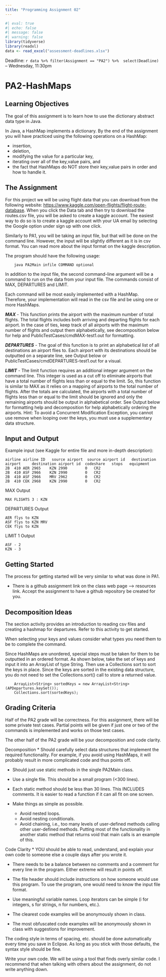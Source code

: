 ```yaml
---
title: "Programming Assignment 02"
---
```


```r
#| eval: true
#| echo: false
#| message: false
#| warning: false
library(tidyverse)
library(readxl)
data <- read_excel("assessment-deadlines.xlsx")
```


Deadline: `r data %>% filter(Assignment == "PA2") %>%  select(Deadline)` -- Wednesday, 11:30pm

# PA2-HashMaps


## Learning Objectives

The goal of this assignment is to learn how to use the dictionary abstract 
data type in Java.  

In Java, a HashMap implements a dictionary.  By the end of the assignment 
you will have practiced using the following operations on a HashMap:

  * insertion,
  * deletion,
  * modifying the value for a particular key,
  * iterating over all of the key,value pairs, and
  * the fact that HashMaps do NOT store their key,value pairs in order 
    and how to handle it.

## The Assignment

For this project we will be using flight data that you can download from 
the following website: 
<https://www.kaggle.com/open-flights/flight-route-database>.
When you click the Data tab and then try to download the routes.csv
file, you will be asked to create a kaggle account.
The easiest way to do so is to create a kaggle account with your UA email by 
selecting the Google option under sign up with one click. 

Similarly to PA1, you will be taking an input file, but that will be done on the command line. 
However, the input will be slightly different as it is in csv format. 
You can read more about the input format on the kaggle description. 

The program should have the following usage:
```
    java PA2Main infile COMMAND optional
```
In addition to the input file, the second command-line argument will be a 
command to run on the data from your input file. The commands consist of 
MAX, DEPARTURES and LIMIT. 

Each command will be most easily implemented with a HashMap.  Therefore,
your implementation will read in the csv file and be using one
or more HashMaps.

***MAX*** - This function prints the airport with the maximum number 
of total flights.  The total flights includes both arriving 
and departing flights for each airport.  In the case of ties, keep 
track of all airports with the maximum number of flights
and output them alphabetically, see decomposition below for 
help and PublicTestCases/cmdMAX-test1.out for formatting. 

***DEPARTURES*** - The goal of this function is to print an alphabetical 
list of all destinations an airport flies to. Each airport with its 
destinations should be outputted on a separate line, see Output below 
or PublicTestCases/cmdDEPARTURES-test1.out for a visual. 
    

***LIMIT*** - The limit function requires an additional integer argument 
on the command line.  This integer is used as a cut off to eliminate 
airports that have a total number of flights less than or equal to the limit. 
So, this function is similar to MAX as it relies on a mapping of airports to 
the total number of flights. After the totals are calculated, the airports 
with a total number of flights less than or equal to the limit should be 
ignored and only the remaining airports should be output in alphabetical order. 
See Output below for formatting help and decomposition for help alphabetically 
ordering the airports.
Hint: To avoid a Concurrent Modification Exception, you cannot use remove 
when looping over the keys, you must use a supplementary data structure. 

    
## Input and Output
Example input (see Kaggle for entire file and more in-depth description):
```
airline	airline ID	 source airport	 source airport id	 destination airport	 destination airport id	 codeshare	 stops	 equipment
2B	410	AER	2965	KZN	2990		0	CR2
2B	410	ASF	2966	KZN	2990		0	CR2
2B	410	ASF	2966	MRV	2962		0	CR2
2B	410	CEK	2968	KZN	2990		0	CR2
```

MAX Output 
```
MAX FLIGHTS 3 : KZN
```

DEPARTURES Output 
```
AER flys to KZN
ASF flys to KZN MRV
CEK flys to KZN
```

LIMIT 1 Output 
```
ASF - 2
KZN - 3
```

## Getting Started

The process for getting started will be very similar to what was done in PA1.

* There is a github assignment link on the class web page --> resources link.
  Accept the assignment to have a github repository be created for you.


## Decomposition Ideas

The section activity provides an introduction to reading csv files and
creating a hashmap for departures. Refer to this activity to get started. 

When selecting your keys and values consider what types you need them to be
to complete the command. 

Since HashMaps are unordered, special steps must be taken for them to be 
outputted in an ordered format. As shown below, take the set of keys and 
input it into an ArrayList of type String. Then use a Collections sort to 
sort the keys in place. Since the keys are sorted in the existing data 
structure, you do not need to set the Collections.sort() call to store a 
returned value.

```
	ArrayList<String> sortedKeys = new ArrayList<String>(APDepartures.keySet());
	Collections.sort(sortedKeys);
```

## Grading Criteria

Half of the PA2 grade will be correctness.  For this assignment, there
will be some private test cases.  Partial points will be given if just
one or two of the commands is implemented and works on those test cases.

The other half of the PA2 grade will be your decomposition and code clarity.

Decomposition
* Should carefully select data structures that implement the 
  required functionality.  For example, if you avoid using HashMaps,
  it will probably result in more complicated code and thus points off.

* Should just use static methods in the single PA2Main class.

* Use a single file.  This should be a small program (<300 lines).

* Each static method should be less than 30 lines.  This INCLUDES
  comments.  It is easier to read a function if it can all fit on
  one screen.

* Make things as simple as possible.
  * Avoid nested loops.
  * Avoid nesting conditionals.
  * Avoid chaining, i.e., too many levels of user-defined methods 
    calling other user-defined methods.  Putting most of the functionality
    in another static method that returns void that main calls is an 
    example of this.


Code Clarity
* YOU should be able to read, understand, and explain your own code
to someone else a couple days after you wrote it.

* There needs to be a balance between no comments and a comment for
every line in the program.  Either extreme will result in points off.

* The file header should include instructions on how someone would
use this program.  To use the program, one would need to know the
input file format.

* Use meaningful variable names.  Loop iterators can
be simple (i for integers, s for strings, n for numbers, etc.).

* The clearest code examples will be anonymously shown in class.

* The most obfuscated code examples will be anonymously shown in class
with suggestions for improvement.


The coding style in terms of spacing, etc. should be done automatically
every time you save in Eclipse.  As long as you stick with those defaults,
the syntax style should be fine.

Write your own code.  We will be using a tool that finds overly similar code.
I recommend that when talking with others about the assignment, do not write
anything down.

